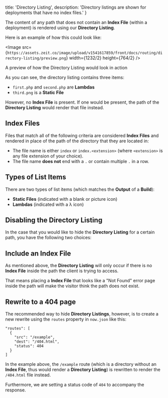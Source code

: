 
  title: 'Directory Listing',
  description: 'Directory listings are shown for deployments that have no index files.'
}

The content of any path that does not contain an **Index File** (within a deployment) is rendered using our **Directory Listing**.

Here is an example of how this could look like:

<Image src={`https://assets.zeit.co/image/upload/v1541617859/front/docs/routing/directory-listing/preview.png`}
  width={1232/2}
  height={764/2}
/>
<Caption>A preview of how the Directory Listing would look in action</Caption>

As you can see, the directory listing contains three items:

- `first.php` and `second.php` are **Lambdas**
- `third.png` is a **Static File**

However, no **Index File** is present. If one would be present, the path of the **Directory Listing** would render that file instead.

## Index Files

Files that match all of the following criteria are considered **Index Files** and rendered in place of the path of the directory that they are located in:

- The file name is either `index` or `index.<extension>` (where `<extension>` is any file extension of your choice).
- The file name **does not** end with a `.` or contain multiple `.` in a row.

## Types of List Items

There are two types of list items (which matches the **Output** of a **Build**):

- **Static Files** (indicated with a blank or picture icon)
- **Lambdas** (indicated with a λ icon)

## Disabling the Directory Listing

In the case that you would like to hide the **Directory Listing** for a certain path, you have the following two choices:

## Include an Index File

As mentioned above, the **Directory Listing** will only occur if there is no **Index File** inside the path the client is trying to access.

That means placing a **Index File** that looks like a "Not Found" error page inside the path will make the visitor think the path does not exist.

## Rewrite to a 404 page

The recommended way to hide **Directory Listings**, however, is to create a new rewrite using the `routes` property in `now.json` like this:

```
"routes": [
  {
    "src": "/example",
    "dest": "/404.html",
    "status": 404
  }
]
```

In the example above, the `/example` route (which is a directory without an **Index File**, thus would render a **Directory Listing**) is rewritten to render the `/404.html` file instead.

Furthermore, we are setting a status code of `404` to accompany the response.

